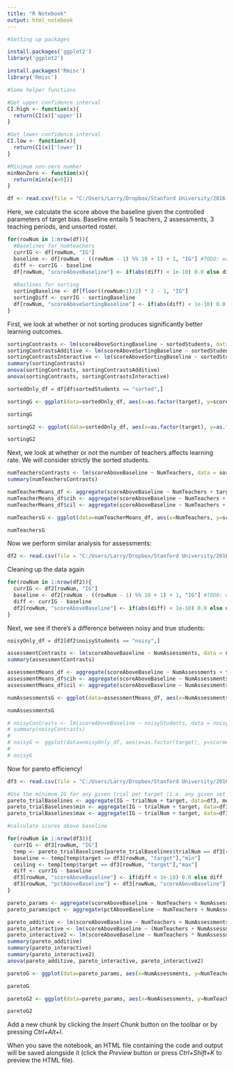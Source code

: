 ```yaml
---
title: "R Notebook"
output: html_notebook
---
```


```r
#Setting up packages

install.packages('ggplot2')
library('ggplot2')

install.packages('Rmisc')
library('Rmisc')

```

```r
#Some helper functions

#Get upper confidence interval
CI.high <- function(x){
  return(CI(x)['upper'])
}

#Get lower confidence interval
CI.low <- function(x){
  return(CI(x)['lower'])
}

#Minimum non-zero number
minNonZero <- function(x){
  return(min(x[x>0]))
}
```

```r
df <- read.csv(file = "C:/Users/Larry/Dropbox/Stanford University/2016-2017/PSYCH 197/teaching/webppl/node_modules/webppl-compute-digamma/numTeachers-5example.csv")
```

Here, we calculate the score above the baseline given the controlled parameters of target bias. Baseline entails 5 teachers, 2 assessments, 3 teaching periods, and unsorted roster.
```r

for(rowNum in 1:nrow(df)){
  #Baselines for numteachers
  currIG <- df[rowNum, "IG"]
  baseline <- df[rowNum - ((rowNum - 1) %% 10 + 1) + 1, "IG"] #TODO: write a generalized version of this using aggregate. See pareto block
  diff <- currIG - baseline
  df[rowNum, "scoreAboveBaseline"] <- if(abs(diff) < 1e-10) 0.0 else diff
  
  #Baslines for sorting
  sortingBaseline <- df[floor((rowNum+1)/2) * 2 - 1, "IG"]
  sortingDiff <- currIG - sortingBaseline
  df[rowNum, "scoreAboveSortingBaseline"] <- if(abs(diff) < 1e-10) 0.0 else sortingDiff
}

```


First, we look at whether or not sorting produces significantly better learning outcomes.
```r
sortingContrasts <- lm(scoreAboveSortingBaseline ~ sortedStudents, data = df)
sortingContrastsAdditive <- lm(scoreAboveSortingBaseline ~ sortedStudents + NumTeachers, data=df)
sortingContrastsInteractive <- lm(scoreAboveSortingBaseline ~ sortedStudents * NumTeachers, data=df)
summary(sortingContrasts)
anova(sortingContrasts, sortingContrastsAdditive)
anova(sortingContrasts, sortingContrastsInteractive)

sortedOnly_df = df[df$sortedStudents == "sorted",]

sortingG <- ggplot(data=sortedOnly_df, aes(x=as.factor(target), y=scoreAboveSortingBaseline, fill=as.factor(target))) + geom_boxplot() + labs(title="Effect of sorting on information gain, by target bias", x="Target bias", y="Number of teachers") + guides(fill=FALSE) + theme_classic() + theme(plot.title = element_text(hjust = 0.5))

sortingG

sortingG2 <- ggplot(data=sortedOnly_df, aes(x=as.factor(target), y=as.factor(NumTeachers), fill=scoreAboveSortingBaseline)) + geom_tile()+ labs(title="Mixed effect of sorting on information gain", x="Target bias", y="Number of teachers") + scale_fill_continuous(name="IG above\nbaseline(nats)") +theme(plot.title = element_text(hjust = 0.5))

sortingG2

```

Next, we look at whether or not the number of teachers affects learning rate. We will consider strictly the sorted students.
```r
numTeachersContrasts <- lm(scoreAboveBaseline ~ NumTeachers, data = sortedOnly_df)
summary(numTeachersContrasts)

numTeacherMeans_df <- aggregate(scoreAboveBaseline ~ NumTeachers + target, data=sortedOnly_df, mean)
numTeacherMeans_df$cih <- aggregate(scoreAboveBaseline ~ NumTeachers + target, data=sortedOnly_df, CI.high)$scoreAboveBaseline
numTeacherMeans_df$cil <- aggregate(scoreAboveBaseline ~ NumTeachers + target, data=sortedOnly_df, CI.low)$scoreAboveBaseline

numTeachersG <- ggplot(data=numTeacherMeans_df, aes(x=NumTeachers, y=scoreAboveBaseline, ymax=cih, ymin=cil, colour=as.factor(target))) + geom_line() + geom_linerange() + labs(title="Effect of number of teachers on information gain,\nby target bias", x="Number of teachers", y="Information Gain above baseline (nats)") + scale_color_discrete(name="Target bias")  + theme_classic() + theme(plot.title = element_text(hjust = 0.5))

numTeachersG
```

Now we perform similar analysis for assessments:

```r
df2 <- read.csv(file = "C:/Users/Larry/Dropbox/Stanford University/2016-2017/PSYCH 197/teaching/webppl/node_modules/webppl-compute-digamma/assessments-5example.csv")
```

Cleaning up the data again
```r

for(rowNum in 1:nrow(df2)){
  currIG <- df2[rowNum, "IG"]
  baseline <- df2[rowNum - ((rowNum - 1) %% 10 + 1) + 1, "IG"] #TODO: write a generalized version of this using aggregate. See pareto block
  diff <- currIG - baseline
  df2[rowNum, "scoreAboveBaseline"] <- if(abs(diff) < 1e-10) 0.0 else diff
}

```

Next, we see if there's a difference between noisy and true students:
```r
noisyOnly_df = df2[df2$noisyStudents == "noisy",]

assessmentContrasts <- lm(scoreAboveBaseline ~ NumAssessments, data = noisyOnly_df)
summary(assessmentContrasts)

assessmentMeans_df <- aggregate(scoreAboveBaseline ~ NumAssessments + target, data=noisyOnly_df, mean)
assessmentMeans_df$cih <- aggregate(scoreAboveBaseline ~ NumAssessments + target, data=noisyOnly_df, CI.high)$scoreAboveBaseline
assessmentMeans_df$cil <- aggregate(scoreAboveBaseline ~ NumAssessments + target, data=noisyOnly_df, CI.low)$scoreAboveBaseline

numAssessmentsG <- ggplot(data=assessmentMeans_df, aes(x=NumAssessments, y=scoreAboveBaseline, ymax=cih, ymin=cil, colour=as.factor(target))) + geom_line() + geom_linerange() + labs(title="Effect of number of assessments on information gain,\nby target bias", x="Number of assessments", y="Information Gain above baseline (nats)") + scale_color_discrete(name="Target bias") + theme_classic() + theme(plot.title = element_text(hjust = 0.5))

numAssessmentsG

# noisyContrasts <- lm(scoreAboveBaseline ~ noisyStudents, data = noisyOnly_df)
# summary(noisyContrasts)
# 
# noisyG <- ggplot(data=noisyOnly_df, aes(x=as.factor(target), y=scoreAboveBaseline, fill=as.factor(target))) + geom_boxplot() + facet_grid(. ~ noisyStudents) + labs(title="Effect of noise on information gain, by target bias", x="Target bias", y="Information Gain above baseline (nats)") + guides(fill=FALSE) + theme(plot.title = element_text(hjust = 0.5))
# 
# noisyG

```

Now for pareto efficiency!
```r
df3 <- read.csv(file = "C:/Users/Larry/Dropbox/Stanford University/2016-2017/PSYCH 197/teaching/webppl/node_modules/webppl-compute-digamma/assessments-5pareto.csv")
```

```r
#Use the minimum IG for any given trial per target (i.e. any given set of students) as the baseline for that trial
pareto_trialBaselines <- aggregate(IG ~ trialNum + target, data=df3, mean)
pareto_trialBaselines$min <- aggregate(IG ~ trialNum + target, data=df3, minNonZero)$IG
pareto_trialBaselines$max <- aggregate(IG ~ trialNum + target, data=df3, max)$IG

#calculate scores above baseline

for(rowNum in 1:nrow(df3)){
  currIG <- df3[rowNum, "IG"]
  temp <- pareto_trialBaselines[pareto_trialBaselines$trialNum == df3[rowNum, "trialNum"],]
  baseline <- temp[temp$target == df3[rowNum, "target"],"min"]
  ceiling <- temp[temp$target == df3[rowNum, "target"],"max"]
  diff <- currIG - baseline
  df3[rowNum, "scoreAboveBaseline"] <- if(diff < 1e-10) 0.0 else diff
  df3[rowNum, "pctAboveBaseline"] <- df3[rowNum, "scoreAboveBaseline"] / (ceiling - baseline)
}

pareto_params <- aggregate(scoreAboveBaseline ~ NumTeachers + NumAssessments + target, data=df3, mean)
pareto_params$pct <- aggregate(pctAboveBaseline ~ NumTeachers + NumAssessments + target, data=df3, mean)$pctAboveBaseline

pareto_additive <- lm(scoreAboveBaseline ~ NumTeachers + NumAssessments + target, data=pareto_params[pareto_params$scoreAboveBaseline > 0,])
pareto_interactive <- lm(scoreAboveBaseline ~ (NumTeachers + NumAssessments) * target, data=pareto_params[pareto_params$scoreAboveBaseline > 0,])
pareto_interactive2 <- lm(scoreAboveBaseline ~ NumTeachers * NumAssessments * target, data=pareto_params[pareto_params$scoreAboveBaseline > 0,])
summary(pareto_additive)
summary(pareto_interactive)
summary(pareto_interactive2)
anova(pareto_additive, pareto_interactive, pareto_interactive2)

paretoG <- ggplot(data=pareto_params, aes(x=NumAssessments, y=NumTeachers, fill=pct)) + facet_grid(target ~ ., labeller=label_both) + geom_raster()+ labs(title="Pareto efficiency of teachers\nand assessments, by target", x="Number of assessments", y="Number of teachers") +theme(plot.title = element_text(hjust = 0.5)) + scale_fill_gradient(low="red", high="green", name="Efficiency") + geom_contour(aes(z=(NumTeachers * 10 + NumAssessments*20))) + scale_x_continuous(breaks=seq(0,5,by=1)) + scale_y_continuous(breaks=seq(1,10,by=1))

paretoG

paretoG2 <- ggplot(data=pareto_params, aes(x=NumAssessments, y=NumTeachers, fill=scoreAboveBaseline)) + facet_grid(target ~ ., labeller=label_both) + geom_raster()+ labs(title="Pareto efficiency of teachers\nand assessments, by target", x="Number of assessments", y="Number of teachers") +theme(plot.title = element_text(hjust = 0.5)) + scale_fill_gradient(low="red", high="green", name="IG above\nbaseline(nats)") + geom_contour(aes(z=(NumTeachers * 10 + NumAssessments*20))) + scale_x_continuous(breaks=seq(0,5,by=1)) + scale_y_continuous(breaks=seq(1,10,by=1))

paretoG2


```



Add a new chunk by clicking the *Insert Chunk* button on the toolbar or by pressing *Ctrl+Alt+I*.

When you save the notebook, an HTML file containing the code and output will be saved alongside it (click the *Preview* button or press *Ctrl+Shift+K* to preview the HTML file).
